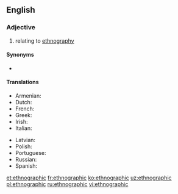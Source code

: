 ==English==

===Adjective===
{{en-adj|-}}

# relating to [[ethnography]]

====Synonyms====
* {{l|en|ethnographical}}

====Translations====
{{trans-top|of, or relating to [[ethnography]]}}
* Armenian: {{t+|hy|ազգագրական|sc=Armn}}
* Dutch: {{t|nl|etnografisch}}
* French: {{t+|fr|ethnographique}}
* Greek: {{t+|el|εθνογραφικός}}
* Irish: {{t|ga|eitneagrafaíoch}}
* Italian: {{t+|it|etnografico}}
{{trans-mid}}
* Latvian: {{t|lv|etnogrāfisks}}
* Polish: {{t+|pl|etnograficzny}}
* Portuguese: {{t|pt|etnográfico}}
* Russian: {{t+|ru|этнографи́ческий|sc=Cyrl}}
* Spanish: {{t+|es|etnográfico}}
{{trans-bottom}}

[[et:ethnographic]]
[[fr:ethnographic]]
[[ko:ethnographic]]
[[uz:ethnographic]]
[[pl:ethnographic]]
[[ru:ethnographic]]
[[vi:ethnographic]]